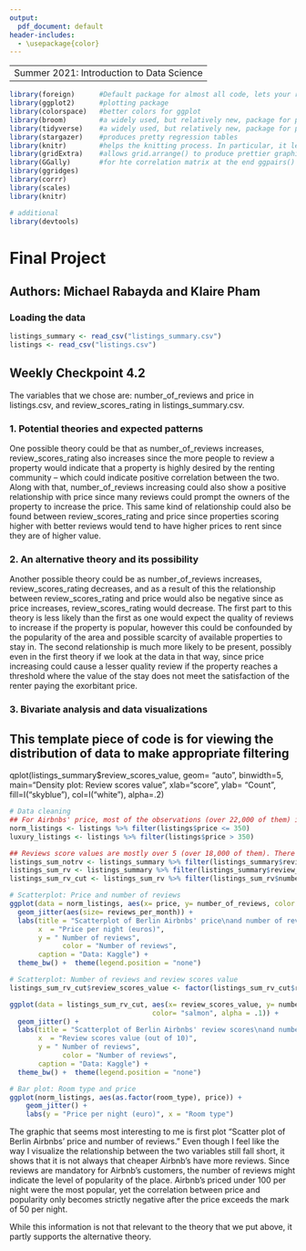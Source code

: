 ```yaml
---
output:
  pdf_document: default
header-includes:
  - \usepackage{color}
---
```

----
 Summer 2021: Introduction to Data Science
---

```r
library(foreign)      #Default package for almost all code, lets your read files into R
library(ggplot2)      #plotting package
library(colorspace)   #better colors for ggplot
library(broom)        #a widely used, but relatively new, package for producing tidier data and tidier output; part of tidyverse
library(tidyverse)    #a widely used, but relatively new, package for producing tidier data and tidier output
library(stargazer)    #produces pretty regression tables
library(knitr)        #helps the knitting process. In particular, it lets the include_graphics command run
library(gridExtra)    #allows grid.arrange() to produce prettier graphics
library(GGally)       #for hte correlation matrix at the end ggpairs()
library(ggridges)
library(corrr)
library(scales)
library(knitr)

# additional 
library(devtools)
```

# Final Project

## Authors: Michael Rabayda and Klaire Pham

### Loading the data

```r
listings_summary <- read_csv("listings_summary.csv")
listings <- read_csv("listings.csv")
```

## Weekly Checkpoint 4.2

The variables that we chose are: number_of_reviews and price in listings.csv, and review_scores_rating in listings_summary.csv.

### 1. Potential theories and expected patterns
One possible theory could be that as number_of_reviews increases, review_scores_rating also increases since the more people to review a property would indicate that a property is highly desired by the renting community -- which could indicate positive correlation between the two.  Along with that, number_of_reviews increasing could also show a positive relationship with price since many reviews could prompt the owners of the property to increase the price. This same kind of relationship could also be found between review_scores_rating and price since properties scoring higher with better reviews would tend to have higher prices to rent since they are of higher value.

### 2. An alternative theory and its possibility
Another possible theory could be as number_of_reviews increases, review_scores_rating decreases, and as a result of this the relationship between review_scores_rating and price would also be negative since as price increases, review_scores_rating would decrease. The first part to this theory is less likely than the first as one would expect the quality of reviews to increase if the property is popular, however this could be confounded by the popularity of the area and possible scarcity of available properties to stay in. The second relationship is much more likely to be present, possibly even in the first theory if we look at the data in that way, since price increasing could cause a lesser quality review if the property reaches a threshold where the value of the stay does not meet the satisfaction of the renter paying the exorbitant price.  

### 3. Bivariate analysis and data visualizations 

## This template piece of code is for viewing the distribution of data to make appropriate filtering
qplot(listings_summary$review_scores_value, 
      geom= "auto",
      binwidth=5,  
      main="Density plot: Review scores value", 
      xlab="score", 
      ylab= "Count",
      fill=I("skyblue"),
      col=I("white"),
      alpha=.2)

```r
# Data cleaning
## For Airbnbs' price, most of the observations (over 22,000 of them) is priced under 350 euros per night. Thus, it is needed to separate the data frame into usable observations and the outliers.
norm_listings <- listings %>% filter(listings$price <= 350)
luxury_listings <- listings %>% filter(listings$price > 350)

## Reviews score values are mostly over 5 (over 18,000 of them). There are only 61 observations of reviews_rating_value under 5. Thus, I also separated them. Furthermore, I separate the usable data frame into one with number_of_reviews under 300 as well for the same reasons.
listings_sum_notrv <- listings_summary %>% filter(listings_summary$review_scores_value < 5)
listings_sum_rv <- listings_summary %>% filter(listings_summary$review_scores_value >= 5)
listings_sum_rv_cut <- listings_sum_rv %>% filter(listings_sum_rv$number_of_reviews < 300)

# Scatterplot: Price and number of reviews 
ggplot(data = norm_listings, aes(x= price, y= number_of_reviews, color = "salmon", alpha = .1)) +
  geom_jitter(aes(size= reviews_per_month)) + 
  labs(title = "Scatterplot of Berlin Airbnbs' price\nand number of reviews", 
       x  = "Price per night (euros)", 
       y = " Number of reviews",
             color = "Number of reviews",
       caption = "Data: Kaggle") +
  theme_bw() +  theme(legend.position = "none")

# Scatterplot: Number of reviews and review scores value
listings_sum_rv_cut$review_scores_value <- factor(listings_sum_rv_cut$review_scores_value)

ggplot(data = listings_sum_rv_cut, aes(x= review_scores_value, y= number_of_reviews, 
                                   color= "salmon", alpha = .1)) +
  geom_jitter() + 
  labs(title = "Scatterplot of Berlin Airbnbs' review scores\nand number of reviews", 
       x  = "Review scores value (out of 10)", 
       y = " Number of reviews",
             color = "Number of reviews",
       caption = "Data: Kaggle") +
  theme_bw() +  theme(legend.position = "none")

# Bar plot: Room type and price 
ggplot(norm_listings, aes(as.factor(room_type), price)) + 
    geom_jitter() + 
    labs(y = "Price per night (euro)", x = "Room type")
```

The graphic that seems most interesting to me is first plot "Scatter plot of Berlin Airbnbs' price and number of reviews." Even though I feel like the way I visualize the relationship between the two variables still fall short, it shows that it is not always that cheaper Airbnb's have more reviews. Since reviews are mandatory for Airbnb's customers, the number of reviews might indicate the level of popularity of the place. Airbnb's priced under 100 per night were the most popular, yet the correlation between price and popularity only becomes strictly negative after the price exceeds the mark of 50 per night. 

While this information is not that relevant to the theory that we put above, it partly supports the alternative theory.

